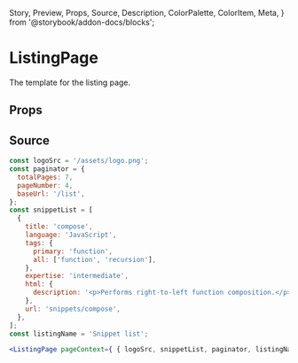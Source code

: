   Story,
  Preview,
  Props,
  Source,
  Description,
  ColorPalette,
  ColorItem,
  Meta,
} from '@storybook/addon-docs/blocks';

# ListingPage

The template for the listing page.

## Props

<Props of={ListingPage} />

## Source

```jsx
const logoSrc = '/assets/logo.png';
const paginator = {
  totalPages: 7,
  pageNumber: 4,
  baseUrl: '/list',
};
const snippetList = [
  {
    title: 'compose',
    language: 'JavaScript',
    tags: {
      primary: 'function',
      all: ['function', 'recursion'],
    },
    expertise: 'intermediate',
    html: {
      description: '<p>Performs right-to-left function composition.</p>',
    },
    url: 'snippets/compose',
  },
];
const listingName = 'Snippet list';

<ListingPage pageContext={ { logoSrc, snippetList, paginator, listingName } } />
```
